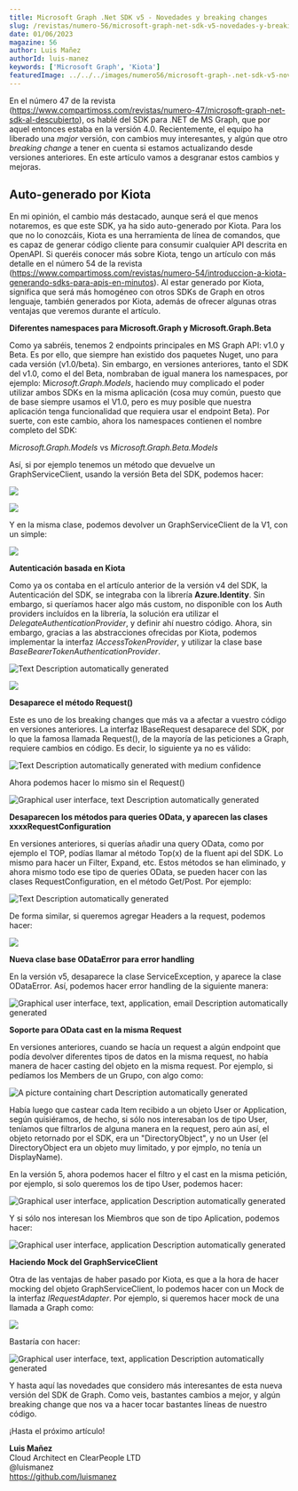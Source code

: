 ---
title: Microsoft Graph .Net SDK v5 - Novedades y breaking changes
slug: /revistas/numero-56/microsoft-graph-net-sdk-v5-novedades-y-breaking-changes
date: 01/06/2023
magazine: 56
author: Luis Mañez
authorId: luis-manez
keywords: ['Microsoft Graph', 'Kiota']
featuredImage: ../../../images/numero56/microsoft-graph-.net-sdk-v5-novedades-y-breaking-changes/image1.png
---

En el número 47 de la revista
(https://www.compartimoss.com/revistas/numero-47/microsoft-graph-net-sdk-al-descubierto),
os hablé del SDK para .NET de MS Graph, que por aquel entonces estaba en
la versión 4.0. Recientemente, el equipo ha liberado una *major*
versión, con cambios muy interesantes, y algún que otro *breaking
change* a tener en cuenta si estamos actualizando desde versiones
anteriores. En este artículo vamos a desgranar estos cambios y mejoras.

## Auto-generado por Kiota

En mi opinión, el cambio más destacado, aunque será el que menos
notaremos, es que este SDK, ya ha sido auto-generado por Kiota. Para los
que no lo conozcáis, Kiota es una herramienta de línea de comandos, que
es capaz de generar código cliente para consumir cualquier API descrita
en OpenAPI. Si queréis conocer más sobre Kiota, tengo un artículo con
más detalle en el número 54 de la revista
(https://www.compartimoss.com/revistas/numero-54/introduccion-a-kiota-generando-sdks-para-apis-en-minutos).
Al estar generado por Kiota, significa que será más homogéneo con otros
SDKs de Graph en otros lenguaje, también generados por Kiota, además de
ofrecer algunas otras ventajas que veremos durante el artículo.

**Diferentes namespaces para Microsoft.Graph y Microsoft.Graph.Beta**

Como ya sabréis, tenemos 2 endpoints principales en MS Graph API: v1.0 y
Beta. Es por ello, que siempre han existido dos paquetes Nuget, uno para
cada versión (v1.0/beta). Sin embargo, en versiones anteriores, tanto el
SDK del v1.0, como el del Beta, nombraban de igual manera los
namespaces, por ejemplo: Mic*rosoft.Graph.Models*, haciendo muy
complicado el poder utilizar ambos SDKs en la misma aplicación (cosa muy
común, puesto que de base siempre usamos el V1.0, pero es muy posible
que nuestra aplicación tenga funcionalidad que requiera usar el endpoint
Beta). Por suerte, con este cambio, ahora los namespaces contienen el
nombre completo del SDK:

*Microsoft.Graph.Models* vs *Microsoft.Graph.Beta.Models*

Así, si por ejemplo tenemos un método que devuelve un
GraphServiceClient, usando la versión Beta del SDK, podemos hacer:

![](../../../images/numero56/microsoft-graph-.net-sdk-v5-novedades-y-breaking-changes/image1.png)

![](../../../images/numero56/microsoft-graph-.net-sdk-v5-novedades-y-breaking-changes/image2.png)

Y en la misma clase, podemos devolver un GraphServiceClient de la V1,
con un simple:

![](../../../images/numero56/microsoft-graph-.net-sdk-v5-novedades-y-breaking-changes/image3.png)

**Autenticación basada en Kiota**

Como ya os contaba en el artículo anterior de la versión v4 del SDK, la
Autenticación del SDK, se integraba con la librería **Azure.Identity**.
Sin embargo, si queríamos hacer algo más custom, no disponible con los
Auth providers incluídos en la librería, la solución era utilizar el
*DelegateAuthenticationProvider*, y definir ahí nuestro código. Ahora,
sin embargo, gracias a las abstracciones ofrecidas por Kiota, podemos
implementar la interfaz *IAccessTokenProvider*, y utilizar la clase base
*BaseBearerTokenAuthenticationProvider*.

![Text Description automatically
generated](../../../images/numero56/microsoft-graph-.net-sdk-v5-novedades-y-breaking-changes/image4.png)

![](../../../images/numero56/microsoft-graph-.net-sdk-v5-novedades-y-breaking-changes/image5.png)

**Desaparece el método Request()**

Este es uno de los breaking changes que más va a afectar a vuestro
código en versiones anteriores. La interfaz IBaseRequest desaparece del
SDK, por lo que la famosa llamada Request(), de la mayoría de las
peticiones a Graph, requiere cambios en código. Es decir, lo siguiente
ya no es válido:

![Text Description automatically generated with medium
confidence](../../../images/numero56/microsoft-graph-.net-sdk-v5-novedades-y-breaking-changes/image6.png)

Ahora podemos hacer lo mismo sin el Request()

![Graphical user interface, text Description automatically
generated](../../../images/numero56/microsoft-graph-.net-sdk-v5-novedades-y-breaking-changes/image7.png)

**Desaparecen los métodos para queries OData, y aparecen las clases
xxxxRequestConfiguration**

En versiones anteriores, si querías añadir una query OData, como por
ejemplo el TOP, podías llamar al método Top(x) de la fluent api del SDK.
Lo mismo para hacer un Filter, Expand, etc. Estos métodos se han
eliminado, y ahora mismo todo ese tipo de queries OData, se pueden hacer
con las clases RequestConfiguration, en el método Get/Post. Por ejemplo:

![Text Description automatically
generated](../../../images/numero56/microsoft-graph-.net-sdk-v5-novedades-y-breaking-changes/image8.png)

De forma similar, si queremos agregar Headers a la request, podemos
hacer:

![](../../../images/numero56/microsoft-graph-.net-sdk-v5-novedades-y-breaking-changes/image9.png)

**Nueva clase base ODataError para error handling**

En la versión v5, desaparece la clase ServiceException, y aparece la
clase ODataError. Así, podemos hacer error handling de la siguiente
manera:

![Graphical user interface, text, application, email Description
automatically
generated](../../../images/numero56/microsoft-graph-.net-sdk-v5-novedades-y-breaking-changes/image10.png)

**Soporte para OData cast en la misma Request**

En versiones anteriores, cuando se hacía un request a algún endpoint que
podía devolver diferentes tipos de datos en la misma request, no había
manera de hacer casting del objeto en la misma request. Por ejemplo, si
pedíamos los Members de un Grupo, con algo como:

![A picture containing chart Description automatically
generated](../../../images/numero56/microsoft-graph-.net-sdk-v5-novedades-y-breaking-changes/image11.png)

Había luego que castear cada Item recibido a un objeto User or
Application, según quisiéramos, de hecho, si sólo nos interesaban los de
tipo User, teníamos que filtrarlos de alguna manera en la request, pero
aún así, el objeto retornado por el SDK, era un "DirectoryObject", y no
un User (el DirectoryObject era un objeto muy limitado, y por ejmplo, no
tenía un DisplayName).

En la versión 5, ahora podemos hacer el filtro y el cast en la misma
petición, por ejemplo, si solo queremos los de tipo User, podemos hacer:

![Graphical user interface, application Description automatically
generated](../../../images/numero56/microsoft-graph-.net-sdk-v5-novedades-y-breaking-changes/image12.png)

Y si sólo nos interesan los Miembros que son de tipo Aplication, podemos
hacer:

![Graphical user interface, application Description automatically
generated](../../../images/numero56/microsoft-graph-.net-sdk-v5-novedades-y-breaking-changes/image13.png)

**Haciendo Mock del GraphServiceClient**

Otra de las ventajas de haber pasado por Kiota, es que a la hora de
hacer mocking del objeto GraphServiceClient, lo podemos hacer con un
Mock de la interfaz *IRequestAdapter*. Por ejemplo, si queremos hacer
mock de una llamada a Graph como:

![](../../../images/numero56/microsoft-graph-.net-sdk-v5-novedades-y-breaking-changes/image14.png)

Bastaría con hacer:

![Graphical user interface, text, application Description automatically
generated](../../../images/numero56/microsoft-graph-.net-sdk-v5-novedades-y-breaking-changes/image15.png)

Y hasta aquí las novedades que considero más interesantes de esta nueva
versión del SDK de Graph. Como veis, bastantes cambios a mejor, y algún
breaking change que nos va a hacer tocar bastantes líneas de nuestro
código.

¡Hasta el próximo artículo!

**Luis Mañez** <br />
Cloud Architect en ClearPeople LTD <br />
@luismanez <br />
https://github.com/luismanez
